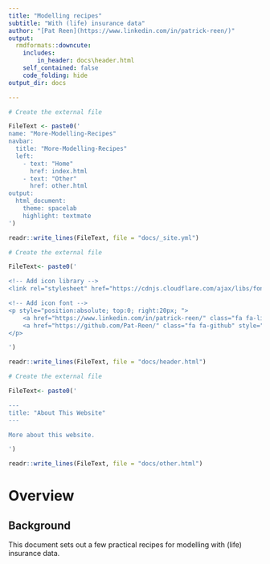 ```yaml
---
title: "Modelling recipes"
subtitle: "With (life) insurance data"
author: "[Pat Reen](https://www.linkedin.com/in/patrick-reen/)"
output: 
  rmdformats::downcute:
    includes: 
        in_header: docs\header.html
    self_contained: false
    code_folding: hide
output_dir: docs

---
```


```r

# Create the external file

FileText <- paste0('
name: "More-Modelling-Recipes"
navbar:
  title: "More-Modelling-Recipes"
  left:
    - text: "Home"
      href: index.html
    - text: "Other"
      href: other.html
output:
  html_document:
    theme: spacelab
    highlight: textmate
')

readr::write_lines(FileText, file = "docs/_site.yml")
```

```r
# Create the external file

FileText<- paste0('

<!-- Add icon library -->
<link rel="stylesheet" href="https://cdnjs.cloudflare.com/ajax/libs/font-awesome/4.7.0/css/font-awesome.min.css">

<!-- Add icon font -->
<p style="position:absolute; top:0; right:20px; ">
    <a href="https://www.linkedin.com/in/patrick-reen/" class="fa fa-linkedin" style="font-size:24px"></a>
    <a href="https://github.com/Pat-Reen/" class="fa fa-github" style="font-size:24px"></a>
</p>

')

readr::write_lines(FileText, file = "docs/header.html")
```

```r
# Create the external file

FileText<- paste0('

---
title: "About This Website"
---

More about this website.

')

readr::write_lines(FileText, file = "docs/other.html")
```

# Overview {.tabset .tabset-fade .tabset-pills}
## Background 
This document sets out a few practical recipes for modelling with (life) insurance data.
